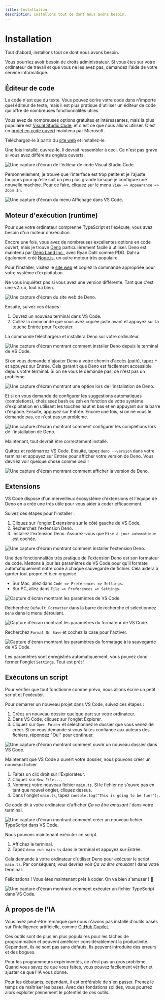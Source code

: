 ```yaml
---
title: Installation
description: Installons tout ce dont nous avons besoin.
---
```



# Installation

Tout d'abord, installons tout ce dont nous avons besoin.

<Callout type="warning" emoji="⚠️">
    Vous pourriez avoir besoin de droits administrateur. Si vous êtes sur votre ordinateur de travail et que vous ne les avez pas, demandez l'aide de votre service informatique.
</Callout>

## Éditeur de code

Le code n'est que du texte. Vous pouvez écrire votre code dans n'importe quel éditeur de texte, mais il est plus pratique d'utiliser un éditeur de code qui offre de nombreuses fonctionnalités utiles.

Vous avez de nombreuses options gratuites et intéressantes, mais la plus populaire est [Visual Studio Code](https://code.visualstudio.com/), et c'est ce que nous allons utiliser. C'est un [projet en code ouvert](https://github.com/microsoft/vscode) maintenu par Microsoft.

Téléchargez-le à partir du [site web](https://code.visualstudio.com/) et installez-le.

Une fois installé, ouvrez-le. Il devrait ressembler à ceci. Ce n'est pas grave si vous avez différents onglets ouverts.  

![Une capture d'écran de l'éditeur de code Visual Studio Code.](/assets/first-steps/setup/vscode.png)

Personnellement, je trouve que l'interface est trop petite et je l'ajuste toujours pour qu'elle soit un peu plus grande lorsque je configure une nouvelle machine. Pour ce faire, cliquez sur le menu `View => Appearance => Zoom In`.

![Une capture d'écran du menu Affichage dans VS Code.](/assets/first-steps/setup/vscode-zoom.png)

## Moteur d'exécution (runtime)

Pour que votre ordinateur comprenne TypeScript et l'exécute, vous avez besoin d'un moteur d'exécution.

Encore une fois, vous avez de nombreuses excellentes options en code ouvert, mais je trouve [Deno](https://deno.com/) particulièrement facile à utiliser. Deno est maintenu par [Deno Land Inc.](https://deno.com/company), avec Ryan Dahl comme PDG. Dahl a également créé [Node.js](https://nodejs.org/), un autre moteur très populaire.

Pour l'installer, visitez le [site web](https://deno.com/) et copiez la commande appropriée pour votre système d'exploitation.

Ne vous inquiétez pas si vous avez une version différente. Tant que c'est une v2.x.x, tout ira bien.

![Une capture d'écran du site web de Deno.](/assets/first-steps/setup/deno.png)

Ensuite, suivez ces étapes :

1. Ouvrez un nouveau terminal dans VS Code.
2. Collez la commande que vous avez copiée juste avant et appuyez sur la touche Entrée pour l'exécuter.

La commande téléchargera et installera Deno sur votre ordinateur.

![Une capture d'écran montrant comment installer Deno depuis le terminal de VS Code.](/assets/first-steps/setup/deno-install.png)

Si on vous demande d'ajouter Deno à votre chemin d'accès (path), tapez `Y` et appuyez sur Entrée. Cela garantit que Deno est facilement accessible depuis votre terminal. Si on ne vous le demande pas, ce n'est pas un problème.

![Une capture d'écran montrant une option lors de l'installation de Deno.](/assets/first-steps/setup/deno-path.png)

Et si on vous demande de configurer les suggestions automatiques (completions), choisissez bash ou zsh en fonction de votre système d'exploitation en utilisant les touches haut et bas et en appuyant sur la barre d'espace. Ensuite, appuyez sur Entrée. Encore une fois, si on ne vous le demande pas, ce n'est pas un problème.

![Une capture d'écran montrant comment configurer les complétions lors de l'installation de Deno.](/assets/first-steps/setup/deno-completions.png)

Maintenant, tout devrait être correctement installé.

Quittez et redémarrez VS Code. Ensuite, tapez `deno --version` dans votre terminal et appuyez sur Entrée pour afficher votre version de Deno. Vous devriez voir quelque chose comme ceci !

![Une capture d'écran montrant comment afficher la version de Deno.](/assets/first-steps/setup/deno-version.png)

## Extensions

VS Code dispose d'un merveilleux écosystème d'extensions et l'équipe de Deno en a créé une très utile pour vous aider à coder efficacement.

Suivez ces étapes pour l'installer :

1. Cliquez sur l'onglet Extensions sur le côté gauche de VS Code.
2. Recherchez l'extension Deno.
3. Installez l'extension Deno. Assurez-vous que `Mise à jour automatique` est cochée.

![Une capture d'écran montrant comment installer l'extension Deno.](/assets/first-steps/setup/deno-extension.png)

Une des fonctionnalités très pratique de l'extension Deno est son formateur de code. Mettons à jour les paramètres de VS Code pour qu'il formate automatiquement notre code à chaque sauvegarde de fichier. Cela aidera à garder tout propre et bien organisé.

- Sur Mac, allez dans `Code => Preferences => Settings`.
- Sur PC, allez dans `File => Preferences => Settings`.

![Capture d'écran montrant les paramètres de VS Code.](/assets/first-steps/setup/vscode-settings.png)

Recherchez `Default Formatter` dans la barre de recherche et sélectionnez `Deno` dans le menu déroulant.

![Capture d'écran montrant les paramètres du formateur de VS Code.](/assets/first-steps/setup/vscode-formatter.png)

Recherchez `Format On Save` et cochez la case pour l'activer.

![Capture d'écran montrant les paramètres du formatage à la sauvegarde de VS Code.](/assets/first-steps/setup/vscode-format-on-save.png)

Les paramètres sont enregistrés automatiquement, vous pouvez donc fermer l'onglet `Settings`. Tout est prêt !

## Exécutons un script

Pour vérifier que tout fonctionne comme prévu, nous allons écrire un petit script et l'exécuter.

Pour démarrer un nouveau projet dans VS Code, suivez ces étapes :

1. Créez un nouveau dossier quelque part sur votre ordinateur.
2. Dans VS Code, cliquez sur l'onglet Explorer.
3. Cliquez sur `Open Folder` et sélectionnez le dossier que vous venez de créer. Si on vous demande si vous faites confiance aux auteurs des fichiers, répondez "Oui" pour continuer.

![Une capture d'écran montrant comment ouvrir un nouveau dossier dans VS Code.](/assets/first-steps/setup/deno-open-folder.png)

Maintenant que VS Code a ouvert votre dossier, nous pouvons créer un nouveau fichier.

1. Faites un clic droit sur l'Explorateur.
2. Cliquez sur `New File...`.
3. Nommez votre nouveau fichier `main.ts`. Si le fichier ne s'ouvre pas en tant que nouvel onglet, cliquez dessus.
4. Dans l'onglet `main.ts`, tapez `console.log("This is going to be fun!");`.

Ce code dit à votre ordinateur d'afficher *Ça va être amusant !* dans votre terminal.

![Une capture d'écran montrant comment créer un nouveau fichier TypeScript dans VS Code.](/assets/first-steps/setup/deno-new-file.png)

Nous pouvons maintenant exécuter ce script.

1. Affichez le terminal.
2. Tapez `deno run main.ts` dans le terminal et appuyez sur Entrée.

Cela demande à votre ordinateur d'utiliser Deno pour exécuter le script `main.ts`. Par conséquent, vous devriez voir *Ça va être amusant !* dans votre terminal.

Félicitations ! Vous êtes maintenant prêt à coder. On va bien s'amuser ! 🤩

![Une capture d'écran montrant comment exécuter un fichier TypeScript dans VS Code.](/assets/first-steps/setup/deno-run.png)

## À propos de l'IA

Vous avez peut-être remarqué que nous n'avons pas installé d'outils basés sur l'intelligence artificielle, comme [GitHub Copilot](https://github.com/features/copilot).

Ces outils sont de plus en plus populaires pour les tâches de programmation et peuvent améliorer considérablement la productivité. Cependant, ils ne sont pas sans défauts. Ils peuvent introduire des erreurs et des bogues.

Pour les programmeurs expérimentés, ce n’est pas un gros problème. Quand vous savez ce que vous faites, vous pouvez facilement vérifier et ajuster ce que l'IA vous donne.

Pour les débutants, cependant, il est préférable de s'en passer. Prenez le temps de maîtriser les bases. Avec des fondations solides, vous pourrez alors exploiter pleinement le potentiel de ces outils.